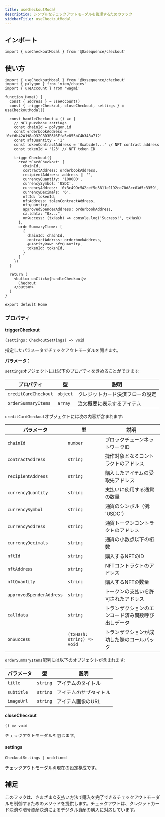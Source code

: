 ```yaml
---
title: useCheckoutModal
description: シンプルなチェックアウトモーダルを管理するためのフック
sidebarTitle: useCheckoutModal
---
```


## インポート

```tsx
import { useCheckoutModal } from '@0xsequence/checkout'
```

## 使い方

```tsx
import { useCheckoutModal } from '@0xsequence/checkout'
import { polygon } from 'viem/chains'
import { useAccount } from 'wagmi'

function Home() {
  const { address } = useAccount()
  const { triggerCheckout, closeCheckout, settings } = useCheckoutModal()

  const handleCheckout = () => {
    // NFT purchase settings
    const chainId = polygon.id
    const orderbookAddress = '0xfdb42A198a932C8D3B506Ffa5e855bC4b348a712'
    const nftQuantity = '1'
    const tokenContractAddress = '0xabcdef...' // NFT contract address
    const tokenId = '123' // NFT token ID

    triggerCheckout({
      creditCardCheckout: {
        chainId,
        contractAddress: orderbookAddress,
        recipientAddress: address || '',
        currencyQuantity: '100000',
        currencySymbol: 'USDC',
        currencyAddress: '0x3c499c542cef5e3811e1192ce70d8cc03d5c3359',
        currencyDecimals: '6',
        nftId: tokenId,
        nftAddress: tokenContractAddress,
        nftQuantity,
        approvedSpenderAddress: orderbookAddress,
        calldata: "0x...",
        onSuccess: (txHash) => console.log('Success!', txHash)
      },
      orderSummaryItems: [
        {
          chainId: chainId,
          contractAddress: orderbookAddress,
          quantityRaw: nftQuantity,
          tokenId: tokenId,
        }
      ]
    })
  }

  return (
    <button onClick={handleCheckout}>
      Checkout
    </button>
  )
}

export default Home
```

### プロパティ

#### triggerCheckout
`(settings: CheckoutSettings) => void`

指定したパラメータでチェックアウトモーダルを開きます。

**パラメータ：**

`settings`オブジェクトには以下のプロパティを含めることができます:

| プロパティ                | 型        | 説明               |
| -------------------- | -------- | ---------------- |
| `creditCardCheckout` | `object` | クレジットカード決済フローの設定 |
| `orderSummaryItems`  | `array`  | 注文概要に表示するアイテム    |

`creditCardCheckout`オブジェクトには次の内容が含まれます:

| パラメータ                    | 型                          | 説明                        |
| ------------------------ | -------------------------- | ------------------------- |
| `chainId`                | `number`                   | ブロックチェーンネットワークID          |
| `contractAddress`        | `string`                   | 操作対象となるコントラクトのアドレス        |
| `recipientAddress`       | `string`                   | 購入したアイテムの受取先アドレス          |
| `currencyQuantity`       | `string`                   | 支払いに使用する通貨の数量             |
| `currencySymbol`         | `string`                   | 通貨のシンボル（例: 'USDC'）        |
| `currencyAddress`        | `string`                   | 通貨トークンコントラクトのアドレス         |
| `currencyDecimals`       | `string`                   | 通貨の小数点以下の桁数               |
| `nftId`                  | `string`                   | 購入するNFTのID                |
| `nftAddress`             | `string`                   | NFTコントラクトのアドレス            |
| `nftQuantity`            | `string`                   | 購入するNFTの数量                |
| `approvedSpenderAddress` | `string`                   | トークンの支払いを許可されたアドレス        |
| `calldata`               | `string`                   | トランザクションのエンコード済み関数呼び出しデータ |
| `onSuccess`              | `(txHash: string) => void` | トランザクションが成功した際のコールバック     |

`orderSummaryItems`配列には以下のオブジェクトが含まれます:

| パラメータ      | 型        | 説明          |
| ---------- | -------- | ----------- |
| `title`    | `string` | アイテムのタイトル   |
| `subtitle` | `string` | アイテムのサブタイトル |
| `imageUrl` | `string` | アイテム画像のURL  |

#### closeCheckout
`() => void`

チェックアウトモーダルを閉じます。

#### settings
`CheckoutSettings | undefined`

チェックアウトモーダルの現在の設定構成です。

## 補足
このフックは、さまざまな支払い方法で購入を完了できるチェックアウトモーダルを制御するためのメソッドを提供します。チェックアウトは、クレジットカード決済や暗号資産決済によるデジタル資産の購入に対応しています。